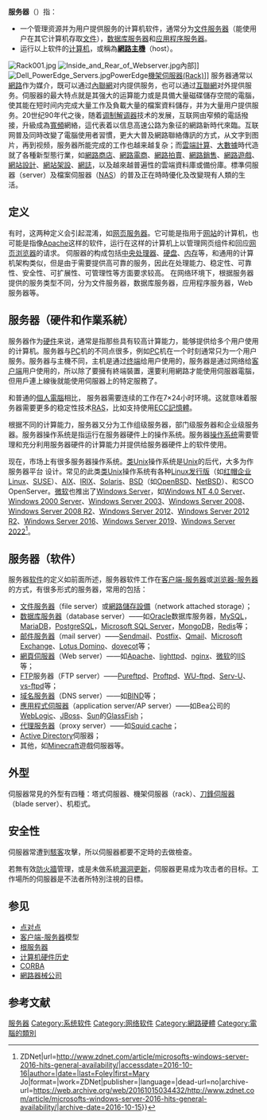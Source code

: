 {{Refimprove|time=2021-01-25T02:24:09+00:00}}
{{NoteTA
|G1 = IT
}}
'''服务器'''（{{lang-en|server}}）指：
*一个管理资源并为用户提供服务的计算机软件，通常分为[[文件服务器|文件服务器]]（能使用户在其它计算机存取[[文件|文件]]），[[数据库服务器|数据库服务器]]和[[应用程序服务器|应用程序服务器]]。
*运行以上软件的[[计算机|计算机]]，或稱為'''[[主机_(网络)|網路主機]]'''（host）。
[[File:Rack001.jpg|thumb]]
[[File:Inside_and_Rear_of_Webserver.jpg|thumb]]內部]]
[[File:Dell_PowerEdge_Servers.jpg|thumb]]PowerEdge[[刀鋒伺服器|機架伺服器(Rack)]]]]
{{各地中文名
|name = 伺服器
|cn = 服务器
|tw = 伺服器
|sg = 服务器/伺服器
}}
服务器通常以[[互聯網|網路]]作为媒介，既可以通过[[Intranet|內聯網]]对内提供服务，也可以通过[[Internet|互聯網]]对外提供服务。伺服器的最大特点就是其强大的运算能力或是具備大量磁碟儲存空間的電腦，使其能在短时间内完成大量工作及負載大量的檔案資料儲存，并为大量用户提供服务。20世纪90年代之後，随着[[调制解调器|调制解调器]]技术的发展，互联网由窄頻的電話撥接，升級成為[[寬頻|寬頻]]網絡，這代表着以信息高速公路为象征的網路新時代來臨。互联网普及同時改變了電腦使用者習慣，更大大普及網路聯絡傳訊的方式，从文字到图片，再到视频，服务器所能完成的工作也越来越复杂；而[[雲端計算|雲端計算]]、[[大數據|大數據]]時代造就了各種新型態行業，如[[網路商店|網路商店]]、[[網路電商|網路電商]]、[[網路拍賣|網路拍賣]]、[[網路銷售|網路銷售]]、[[網路遊戲|網路遊戲]]、[[網站設計|網站設計]]、[[網站架設|網站架設]]、[[網誌|網誌]]，以及越來越普遍性的雲端資料庫或備份庫。標準伺服器（server）及檔案伺服器（[[NAS|NAS]]）的普及正在時時優化及改變現有人類的生活。

==定义==
有时，这两种定义会引起混淆，如[[网页服务器|网页服务器]]。它可能是指用于[[网站|网站]]的计算机，也可能是指像[[Apache|Apache]]这样的软件，运行在这样的计算机上以管理网页组件和回应[[网页浏览器|网页浏览器]]的请求。
伺服器的构成包括[[中央处理器|中央处理器]]、[[硬盘|硬盘]]、[[内存|内存]]等，和通用的计算机架构类似，但是由于需要提供高可靠的服务，因此在处理能力、稳定性、可靠性、安全性、可扩展性、可管理性等方面要求较高。
在网络环境下，根据服务器提供的服务类型不同，分为文件服务器，数据库服务器，应用程序服务器，Web服务器等。

== 服务器（硬件和作業系統） ==
服务器作为[[计算机硬件|硬件]]来说，通常是指那些具有较高计算能力，能够提供给多个用户使用的计算机。服务器与[[个人电脑|PC]]机的不同点很多，例如[[个人电脑|PC]]机在一个时刻通常只为一个用户服务。服务器与主機不同，主机是通过[[终端|终端]]给用户使用的，服务器是通过网络给[[客户端|客户端]]用户使用的，所以除了要擁有終端裝置，還要利用網路才能使用伺服器電腦，但用戶連上線後就能使用伺服器上的特定服務了。

和普通的[[個人電腦|個人電腦]]相比， 服务器需要连续的工作在7×24小时环境。这就意味着服务器需要更多的稳定性技术[[可靠性、可用性和可維護性|RAS]]，比如支持使用[[糾錯內存|ECC記憶體]]。

根据不同的计算能力，服务器又分为工作组级服务器，部门级服务器和企业级服务器。服务器操作系统是指运行在服务器硬件上的操作系统。服务器[[操作系统|操作系统]]需要管理和充分利用服务器硬件的计算能力并提供给服务器硬件上的软件使用。

现在，市场上有很多服务器操作系统。[[类Unix|类Unix]]操作系统是[[Unix|Unix]]的后代，大多为作服务器平台
设计。常见的此类[[类Unix|类Unix]]操作系统有各种[[Linux发行版|Linux发行版]]（如[[Red_Hat_Enterprise_Linux|红帽企业Linux]]、[[SUSE|SUSE]]）、[[AIX|AIX]]、[[IRIX|IRIX]]、[[Solaris|Solaris]]、[[BSD|BSD]]（如[[OpenBSD|OpenBSD]]、[[NetBSD|NetBSD]]）、和SCO OpenServer。[[微软|微软]]也推出了[[Windows_Server|Windows Server]]，如[[Windows_NT_4.0|Windows NT 4.0 Server]]、[[Windows_2000_Server|Windows 2000 Server]]、[[Windows_Server_2003|Windows Server 2003]]、[[Windows_Server_2008|Windows Server 2008]]、[[Windows_Server_2008_R2|Windows Server 2008 R2]]、[[Windows_Server_2012|Windows Server 2012]]、[[Windows_Server_2012_R2|Windows Server 2012 R2]]、[[Windows_Server_2016|Windows Server 2016]]、[[Windows_Server_2019|Windows Server 2019]]、[[Windows_Server_2022|Windows Server 2022]]<ref>{{Cite web|title=Microsoft's Windows Server 2016 hits general availability {{!}} ZDNet|url=http://www.zdnet.com/article/microsofts-windows-server-2016-hits-general-availability/|accessdate=2016-10-16|author=|date=|last=Foley|first=Mary Jo|format=|work=ZDNet|publisher=|language=|dead-url=no|archive-url=https://web.archive.org/web/20161015034432/http://www.zdnet.com/article/microsofts-windows-server-2016-hits-general-availability/|archive-date=2016-10-15}}</ref>。

==服务器（软件）==
服务器[[软件|软件]]的定义如前面所述，服务器软件工作在[[客户端-服务器|客户端-服务器]]或[[浏览器-服务器|浏览器-服务器]]的方式，有很多形式的服务器，常用的包括：
*[[文件服务器|文件服务器]]（file server）或[[網路儲存設備|網路儲存設備]]（network attached storage）；
*[[数据库服务器|数据库服务器]]（database server）——如[[Oracle|Oracle]]数据库服务器，[[MySQL|MySQL]]，[[MariaDB|MariaDB]]，[[PostgreSQL|PostgreSQL]]，[[Microsoft_SQL_Server|Microsoft SQL Server]]，[[MongoDB|MongoDB]]，[[Redis|Redis]]等；
*[[邮件服务器|邮件服务器]]（mail server）——[[Sendmail|Sendmail]]、[[Postfix|Postfix]]、[[Qmail|Qmail]]、[[Microsoft_Exchange|Microsoft Exchange]]、[[Lotus_Domino|Lotus Domino]]、[[dovecot|dovecot]]等；
*[[網頁伺服器|網頁伺服器]]（Web server）——如[[Apache|Apache]]、[[lighttpd|lighttpd]]、[[nginx|nginx]]、[[微软|微软]]的[[Internet_Information_Server|IIS]]等；
*[[文件传输协议|FTP]]服务器（FTP server）——[[Pureftpd|Pureftpd]]、[[Proftpd|Proftpd]]、[[WU-ftpd|WU-ftpd]]、[[Serv-U|Serv-U]]、[[vs-ftpd|vs-ftpd]]等；
*[[域名服务器|域名服务器]]（DNS server）——如[[BIND|BIND]]等；
*[[應用程式伺服器|應用程式伺服器]]（application server/AP server）——如Bea公司的[[WebLogic|WebLogic]]、[[JBoss|JBoss]]、[[Sun|Sun]]的[[GlassFish|GlassFish]]；
*[[代理服务器|代理服务器]]（proxy server）——如[[Squid_cache|Squid cache]]；
*[[Active_Directory|Active Directory]]伺服器；
*其他，如[[Minecraft|Minecraft]]遊戲伺服器等。

==外型==
伺服器常見的外型有四種：塔式伺服器、機架伺服器（rack）、[[刀鋒伺服器|刀鋒伺服器]]（blade server）、机柜式。

==安全性==
伺服器常遭到[[駭客|駭客]]攻擊，所以伺服器都要不定時的去做檢查。

若無有效[[防火牆|防火牆]]管理，或是未做系統[[漏洞|漏洞]][[更新|更新]]，伺服器更易成为攻击者的目标。工作場所的伺服器是不法者所特別注視的目標。

== 参见 ==
* [[点对点|点对点]]
* [[客户端-服务器|客户端-服务器]]模型
* [[根服务器|根服务器]]
* [[计算机硬件历史|计算机硬件历史]]
* [[CORBA|CORBA]]
* [[網路器械公司|網路器械公司]]

==参考文献==
{{reflist}}

{{Computer sizes}}

[[Category:服务器|]]
[[Category:系统软件|Category:系统软件]]
[[Category:网络软件|Category:网络软件]]
[[Category:網路硬體|Category:網路硬體]]
[[Category:電腦的類別|Category:電腦的類別]]